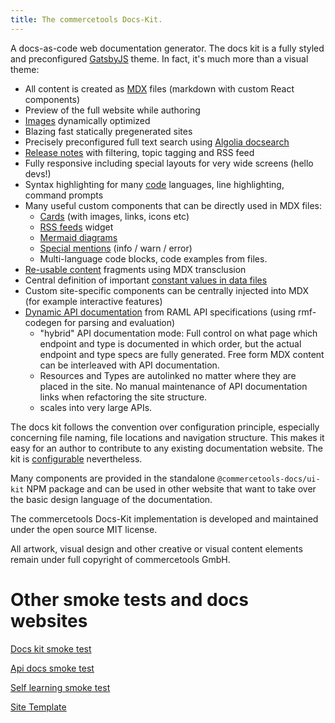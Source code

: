 ```yaml
---
title: The commercetools Docs-Kit.
---
```


<Subtitle>

A docs-as-code web documentation generator. The docs kit is a fully styled and preconfigured [GatsbyJS](https://www.gatsbyjs.com/) theme. In fact, it's much more than a visual theme:

</Subtitle>

- All content is created as [MDX](https://mdxjs.com/) files (markdown with custom React components)
- Preview of the full website while authoring
- [Images](/writing/images#images) dynamically optimized
- Blazing fast statically pregenerated sites
- Precisely preconfigured full text search using [Algolia docsearch](https://docsearch.algolia.com/)
- [Release notes](/writing/release-notes) with filtering, topic tagging and RSS feed
- Fully responsive including special layouts for very wide screens (hello devs!)
- Syntax highlighting for many [code](/writing/code) languages, line highlighting, command prompts
- Many useful custom components that can be directly used in MDX files:
  - [Cards](/writing/markdown#cards) (with images, links, icons etc)
  - [RSS feeds](/writing/markdown#rss-feed) widget
  - [Mermaid diagrams](/writing/images#mermaid-diagrams)
  - [Special mentions](/writing/markdown#special-mentions) (info / warn / error)
  - Multi-language code blocks, code examples from files.
- [Re-usable content](/writing/import-content) fragments using MDX transclusion
- Central definition of important [constant values in data files](/writing/constants)
- Custom site-specific components can be centrally injected into MDX (for example interactive features)
- [Dynamic API documentation](/api-docs/raml) from RAML API specifications (using rmf-codegen for parsing and evaluation)
  - "hybrid" API documentation mode: Full control on what page which endpoint and type is documented in which order, but the actual endpoint and type specs are fully generated. Free form MDX content can be interleaved with API documentation.
  - Resources and Types are autolinked no matter where they are placed in the site. No manual maintenance of API documentation links when refactoring the site structure.
  - scales into very large APIs.

The docs kit follows the convention over configuration principle, especially concerning file naming, file locations and navigation structure. This makes it easy for an author to contribute to any existing documentation website. The kit is [configurable](/configuration/theme) nevertheless.

Many components are provided in the standalone `@commercetools-docs/ui-kit` NPM package and can be used in other website that want to take over the basic design language of the documentation.

<Info>

The commercetools Docs-Kit implementation is developed and maintained under the open source MIT license.

All artwork, visual design and other creative or visual content elements remain under full copyright of commercetools GmbH.

</Info>

# Other smoke tests and docs websites

<Cards narrow>
  <Card>

  [Docs kit smoke test](/../docs-smoke-test)

  </Card>
  <Card>

  [Api docs smoke test](/../api-docs-smoke-test)

  </Card>
  <Card>

  [Self learning smoke test](/../self-learning-smoke-test)

  </Card>
  <Card>

  [Site Template](/../site-template)

  </Card>
</Cards>
